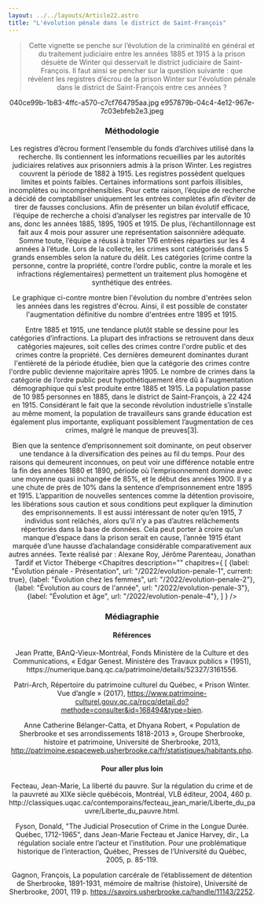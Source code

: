 ```yaml
---
layout: ../../layouts/Article22.astro
title: "L'évolution pénale dans le district de Saint-François"
---
```


<Header titre="L'évolution pénale dans le district de Saint-François" image="/assets/img/4330e12a-03e5-445f-8596-186657796a7a.jpg"/>
  
<Text>
<blockquote>Cette vignette se penche sur l’évolution de la criminalité en général et du traitement judiciaire entre les années 1885 et 1915 à la prison désuète de Winter qui desservait le district judiciaire de Saint-François. Il faut ainsi se pencher sur la question suivante : que révèlent les registres d’écrou de la prison Winter sur l'évolution pénale dans le district de Saint-François entre ces années ? </blockquote>

040ce99b-1b83-4ffc-a570-c7cf764795aa.jpg
e957879b-04c4-4e12-967e-7c03ebfeb2e3.jpeg

<h3>Méthodologie</h3>
Les registres d’écrou forment l’ensemble du fonds d’archives utilisé dans la recherche. Ils contiennent les informations recueillies par les autorités judiciaires relatives aux prisonniers admis à la prison Winter. Les registres couvrent la période de 1882 à 1915. Les registres possèdent quelques limites et points faibles. Certaines informations sont parfois illisibles, incomplètes ou incompréhensibles. Pour cette raison, l’équipe de recherche a décidé de comptabiliser uniquement les entrées complètes afin d’éviter de tirer de fausses conclusions. Afin de présenter un bilan évolutif efficace, l’équipe de recherche a choisi d’analyser les registres par intervalle de 10 ans, donc les années 1885, 1895, 1905 et 1915. De plus, l’échantillonnage est fait aux 4 mois pour assurer une représentation saisonnière adéquate. Somme toute, l’équipe a réussi à traiter 176 entrées réparties sur les 4 années à l’étude. Lors de la collecte, les crimes sont catégorisés dans 5 grands ensembles selon la nature du délit. Les catégories (crime contre la personne, contre la propriété, contre l’ordre public, contre la morale et les infractions réglementaires) permettent un traitement plus homogène et synthétique des entrées.

<div class="flourish-embed flourish-chart" data-src="visualisation/12855295"><script src="https://public.flourish.studio/resources/embed.js"></script></div>

Le graphique ci-contre montre bien l'évolution du nombre d'entrées selon les années dans les registres d'écrou. Ainsi, il est possible de constater l'augmentation définitive du nombre d'entrées entre 1895 et 1915.

<div class="flourish-embed flourish-chart" data-src="visualisation/12874238"><script src="https://public.flourish.studio/resources/embed.js"></script></div>

Entre 1885 et 1915, une tendance plutôt stable se dessine pour les catégories d’infractions. La plupart des infractions se retrouvent dans deux catégories majeures, soit celles des crimes contre l'ordre public et des crimes contre la propriété. Ces dernières demeurent dominantes durant l'entièreté de la période étudiée, bien que la catégorie des crimes contre l'ordre public devienne majoritaire après 1905. Le nombre de crimes dans la catégorie de l’ordre public peut hypothétiquement être dû à l’augmentation démographique qui s’est produite entre 1885 et 1915. La population passe de 10 985 personnes en 1885, dans le district de Saint-François, à 22 424 en 1915. Considérant le fait que la seconde révolution industrielle s’installe au même moment, la population de travailleurs sans grande éducation est également plus importante, expliquant possiblement l’augmentation de ces crimes, malgré le manque de preuves[3].

<div class="flourish-embed flourish-chart" data-src="visualisation/12874317"><script src="https://public.flourish.studio/resources/embed.js"></script></div>

Bien que la sentence d’emprisonnement soit dominante, on peut observer une tendance à la diversification des peines au fil du temps. Pour des raisons qui demeurent inconnues, on peut voir une différence notable entre la fin des années 1880 et 1890, période où l’emprisonnement domine avec une moyenne quasi inchangée de 85%, et le début des années 1900. Il y a une chute de près de 10% dans la sentence d’emprisonnement entre 1895 et 1915. L’apparition de nouvelles sentences comme la détention provisoire, les libérations sous caution et sous conditions peut expliquer la diminution des emprisonnements. Il est aussi intéressant de noter qu’en 1915, 7 individus sont relâchés, alors qu’il n’y a pas d’autres relâchements répertoriés dans la base de données. Cela peut porter à croire qu’un manque d’espace dans la prison serait en cause, l’année 1915 étant marquée d’une hausse d’achalandage considérable comparativement aux autres années.
Texte réalisé par : Alexane Roy, Jérôme Parenteau, Jonathan Tardif et Victor Théberge
</Text>
<Chapitres 
  description=""
  chapitres={
    [
      {label: "Évolution pénale - Présentation", url: "/2022/evolution-penale-1", current: true},
      {label: "Évolution chez les femmes", url: "/2022/evolution-penale-2"},
      {label: "Évolution au cours de l'année", url: "/2022/evolution-penale-3"},
      {label: "Évolution et âge", url: "/2022/evolution-penale-4"},
    ]
  }
/>

<div class="p-24 py-12 text-sm bg-gray-400">
  <h3>Médiagraphie</h3>
<h4>Références</h4>
Jean Pratte, BAnQ-Vieux-Montréal, Fonds Ministère de la Culture et des Communications, « Edgar Genest. Ministère des Travaux publics » (1951), https://numerique.banq.qc.ca/patrimoine/details/52327/3161556.

Patri-Arch, Répertoire du patrimoine culturel du Québec, « Prison Winter. Vue d’angle » (2017), https://www.patrimoine-culturel.gouv.qc.ca/rpcq/detail.do?methode=consulter&id=168494&type=bien.

Anne Catherine Bélanger-Catta, et Dhyana Robert, « Population de Sherbrooke et ses arrondissements 1818-2013 », Groupe Sherbrooke, histoire et patrimoine, Université de Sherbrooke, 2013, http://patrimoine.espaceweb.usherbrooke.ca/fr/statistiques/habitants.php.

<h4>Pour aller plus loin</h4>
Fecteau, Jean-Marie, La liberté du pauvre. Sur la régulation du crime et de la pauvreté au XIXe siècle québécois, Montréal, VLB éditeur, 2004, 460 p. http://classiques.uqac.ca/contemporains/fecteau_jean_marie/Liberte_du_pauvre/Liberte_du_pauvre.html.

Fyson, Donald, "The Judicial Prosecution of Crime in the Longue Durée. Québec, 1712-1965", dans Jean-Marie Fecteau et Janice Harvey, dir., La régulation sociale entre l’acteur et l’institution. Pour une problématique historique de l’interaction, Québec, Presses de l’Université du Québec, 2005, p. 85-119.

Gagnon, François, La population carcérale de l’établissement de détention de Sherbrooke, 1891-1931, mémoire de maîtrise (histoire), Université de Sherbrooke, 2001, 119 p. https://savoirs.usherbrooke.ca/handle/11143/2252.

</div>